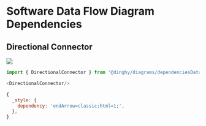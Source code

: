 
# Software Data Flow Diagram Dependencies


## Directional Connector

<Tabs>
  <TabItem value="Preview">

![](./directional-connector.png#drawio)

  </TabItem>
  <TabItem value="Usage">
    
```js
import { DirectionalConnector } from '@dinghy/diagrams/dependenciesDataFlowDiagram'

<DirectionalConnector/>
```

  </TabItem>
  <TabItem value="Definition">
    
```js
{
  _style: {
    dependency: 'endArrow=classic;html=1;',
  },
}
```

  </TabItem>
</Tabs>

